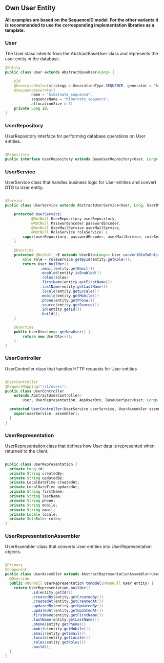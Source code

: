 ## Own User Entity

**All examples are based on the SequenceID model. For the other variants it is recommended to use the corresponding implementation libraries as a template.**

### User

The User class inherits from the AbstractBaseUser class and represents the user entity in the database.
```java copy
@Entity
public class User extends AbstractBaseUser<Long> {

    @Id
    @GeneratedValue(strategy = GenerationType.SEQUENCE, generator = "hibernate_sequence")
    @SequenceGenerator(
            name = "hibernate_sequence",
            sequenceName = "hibernate_sequence",
            allocationSize = 1)
    private Long id;
}
```

### UserRepository

UserRepository interface for performing database operations on User entities.
```java copy

@Repository
public interface UserRepository extends BaseUserRepository<User, Long> {}
```

### UserService

UserService class that handles business logic for User entities and convert DTO to User entity.
```java copy

@Service
public class UserService extends AbstractUserService<User, Long, UserDto<Long>> {

    protected UserService(
            @NotNull UserRepository userRepository,
            @NotNull PasswordEncoder passwordEncoder,
            @NotNull UserMailService userMailService,
            @NotNull RoleService roleService) {
        super(userRepository, passwordEncoder, userMailService, roleService);
    }

    @Override
    protected @NotNull <E extends UserDto<Long>> User convertDtoToEntity(@NotNull E entity) {
        Role role = roleService.getById(entity.getRole());
        return User.builder()
                .email(entity.getEmail())
                .enabled(entity.isEnabled())
                .roles(roles)
                .firstName(entity.getFirstName())
                .lastName(entity.getLastName())
                .locale(entity.getLocale())
                .mobile(entity.getMobile())
                .phone(entity.getPhone())
                .source(entity.getSource())
                .id(entity.getId())
                .build();
    }

    @Override
    public UserDto<Long> getNewUser() {
        return new UserDto<>();
    }
}
```

### UserController

UserController class that handles HTTP requests for User entities

```java copy

@RestController
@RequestMapping("/v1/users")
public class UserController
    extends AbstractUserController<
        User, UserRepresentation, AppUserDto, BaseUserSpec<User, Long>, Long> {

  protected UserController(UserService userService, UserAssembler assembler) {
    super(userService, assembler);
  }
}
```

### UserRepresentation

UserRepresentation class that defines how User data is represented when returned to the client.
```java copy

public class UserRepresentation {
  private Long id;
  private String createdBy;
  private String updatedBy;
  private LocalDateTime createdAt;
  private LocalDateTime updatedAt;
  private String firstName;
  private String lastName;
  private String phone;
  private String mobile;
  private String email;
  private Locale locale;
  private Set<Role> roles;
}
```

### UserRepresentationAssembler

UserAssembler class that converts User entities into UserRepresentation objects.
```java copy

@Primary
@Component
public class UserAssembler extends AbstractRepresentationAssembler<User, UserRepresentation> {
  @Override
  public @NonNull UserRepresentation toModel(@NonNull User entity) {
    return UserRepresentation.builder()
            .id(entity.getId())
            .createdBy(entity.getCreatedBy())
            .createdAt(entity.getCreatedAt())
            .updatedBy(entity.getUpdatedBy())
            .updatedAt(entity.getUpdatedAt())
            .firstName(entity.getFirstName())
            .lastName(entity.getLastName())
            .phone(entity.getPhone())
            .mobile(entity.getMobile())
            .email(entity.getEmail())
            .locale(entity.getLocale())
            .roles(entity.getRoles())
            .build();
  }
}
```